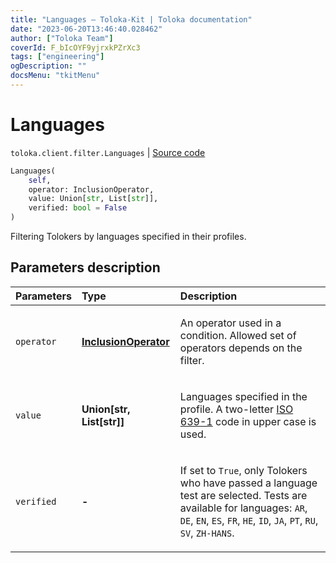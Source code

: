 ```yaml
---
title: "Languages — Toloka-Kit | Toloka documentation"
date: "2023-06-20T13:46:40.028462"
author: ["Toloka Team"]
coverId: F_bIcOYF9yjrxkPZrXc3
tags: ["engineering"]
ogDescription: ""
docsMenu: "tkitMenu"
---
```


# Languages

`toloka.client.filter.Languages` | [Source code](https://github.com/Toloka/toloka-kit/blob/v1.2.0/src/client/filter.py#L367)

```python
Languages(
    self,
    operator: InclusionOperator,
    value: Union[str, List[str]],
    verified: bool = False
)
```

Filtering Tolokers by languages specified in their profiles.

## Parameters description

| Parameters | Type | Description |
| :----------| :----| :-----------|
`operator`|**[InclusionOperator](/docs/toloka-kit/reference/toloka.client.primitives.operators.InclusionOperator)**|<p>An operator used in a condition. Allowed set of operators depends on the filter.</p>
`value`|**Union\[str, List\[str\]\]**|<p>Languages specified in the profile. A two-letter [ISO 639-1](https://en.wikipedia.org/wiki/List_of_ISO_639-1_codes) code in upper case is used.</p>
`verified`|**-**|<p>If set to `True`, only Tolokers who have passed a language test are selected. Tests are available for languages: `AR`, `DE`, `EN`, `ES`, `FR`, `HE`, `ID`, `JA`, `PT`, `RU`, `SV`, `ZH-HANS`.</p>